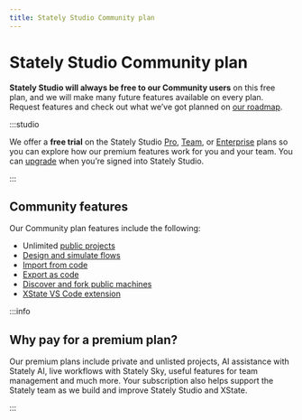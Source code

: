 ```yaml
---
title: Stately Studio Community plan
---
```


# Stately Studio Community plan

**Stately Studio will always be free to our Community users** on this free plan, and we will make many future features available on every plan. Request features and check out what we’ve got planned on [our roadmap](https://feedback.stately.ai).

:::studio

We offer a **free trial** on the Stately Studio [Pro](studio-pro-plan.mdx), [Team](studio-team-plan.mdx), or [Enterprise](studio-enterprise-plan.mdx) plans so you can explore how our premium features work for you and your team. You can [upgrade](/upgrade.mdx) when you’re signed into Stately Studio.

:::

## Community features

Our Community plan features include the following:

- Unlimited [public projects](projects.mdx#change-a-projects-visibility)
- [Design and simulate flows](/studio.mdx#studio-editor)
- [Import from code](import-from-code.mdx)
- [Export as code](export-as-code.mdx)
- [Discover and fork public machines](discover.mdx)
- [XState VS Code extension](xstate-vscode-extension.mdx)

:::info

## Why pay for a premium plan? 

Our premium plans include private and unlisted projects, AI assistance with Stately AI, live workflows with Stately Sky, useful features for team management and much more. Your subscription also helps support the Stately team as we build and improve Stately Studio and XState.

:::
